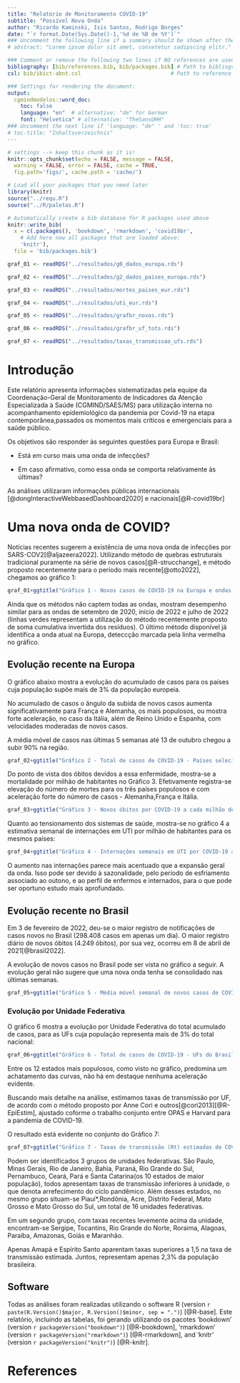 ---
title: "Relatório de Monitoramento COVID-19"   
subtitle: "Possível Nova Onda"
author: "Ricardo Kaminski, Isis Santos, Rodrigo Borges"
date: "`r format.Date(Sys.Date()-1,'%d de %B de %Y')`"
### Uncomment the following line if a summary should be shown after the title 
# abstract: "Lorem ipsum dolor sit amet, consetetur sadipscing elitr."

### Comment or remove the following two lines if NO references are used
bibliography: [bib/references.bib, bib/packages.bib] # Path to bibliography files 
csl: bib/ibict-abnt.csl                            # Path to reference style file

### Settings for rendering the document:
output: 
  cgmindmodelos::word_doc:
    toc: false
    language: "en"  # alternative: "de" for German
    font: "Helvetica" # alternative: "TheSansUHH" 
### Uncomment the next line if 'language: "de" ' and 'toc: true'
# toc-title: "Inhaltsverzeichnis"    
---

```{r setup, include = FALSE}
# settings --> keep this chunk as it is!
knitr::opts_chunk$set(echo = FALSE, message = FALSE, 
  warning = FALSE, error = FALSE, cache = TRUE,
  fig.path='figs/', cache.path = 'cache/')
```

```{r load-packages, include = FALSE}
# Load all your packages that you need later
library(knitr)
source("../requ.R")
source("../R/paletas.R")
```

```{r generate-package-refs, include=FALSE}
# Automatically create a bib database for R packages used above
knitr::write_bib(
  x = c(.packages(), 'bookdown', 'rmarkdown', 'covid19br',
    # Add here now all packages that are loaded above:
    'knitr'), 
  file = 'bib/packages.bib')
```

```{r dados-precalcs,include=F}
graf_01 <- readRDS("../resultados/g0_dados_europa.rds")

graf_02 <- readRDS("../resultados/g2_dados_paises_europa.rds")

graf_03 <- readRDS("../resultados/mortes_paises_eur.rds")

graf_04 <- readRDS("../resultados/uti_eur.rds")

graf_05 <- readRDS("../resultados/grafbr_novos.rds")

graf_06 <- readRDS("../resultados/grafbr_uf_tots.rds")

graf_07 <- readRDS("../resultados/taxas_transmissao_ufs.rds")
```

# Introdução

Este relatório apresenta informações sistematizadas pela equipe da Coordenação-Geral de Monitoramento de Indicadores da Atenção Especializada à Saúde (CGMIND/SAES/MS) para utilização interna no acompanhamento epidemiológico da pandemia por Covid-19 na etapa contemporânea,passados os momentos mais críticos e emergenciais para a saúde público.

Os objetivos são responder às seguintes questões para Europa e Brasil:

-   Está em curso mais uma onda de infecções?

-   Em caso afirmativo, como essa onda se comporta relativamente às últimas?

As análises utilizaram informações públicas internacionais [@dongInteractiveWebbasedDashboard2020] e nacionais[@R-covid19br]

# Uma nova onda de COVID?

Notícias recentes sugerem a existência de uma nova onda de infecções por SARS-COV2[@aljazeera2022]. Utilizando método de quebras estruturais tradicional puramente na série de novos casos[@R-strucchange], e método proposto recentemente para o período mais recente[@otto2022], chegamos ao gráfico 1:

```{r grafonda,fig.width=12, fig.height=10}

graf_01+ggtitle("Gráfico 1 - Novos casos de COVID-19 na Europa e ondas identificadas por meio de testes de quebra - 2020 a 2022")
```

Ainda que os métodos não captem todas as ondas, mostram desempenho similar para as ondas de setembro de 2020, início de 2022 e julho de 2022 (linhas verdes representam a utilização do método recentemente proposto de soma cumulativa invertida dos resíduos). O último método disponível já identifica a onda atual na Europa, deteccção marcada pela linha vermelha no gráfico.

## Evolução recente na Europa

O gráfico abaixo mostra a evolução do acumulado de casos para os países cuja população supõe mais de 3% da população europeia.

No acumulado de casos o ângulo da subida de novos casos aumenta significativamente para França e Alemanha, os mais populosos, ou mostra forte aceleração, no caso da Itália, além de Reino Unido e Espanha, com velocidades moderadas de novos casos.

A média móvel de casos nas últimas 5 semanas até 13 de outubro chegou a subir 90% na região.



```{r graf_eur_2,fig.width=12, fig.height=10}

graf_02+ggtitle("Gráfico 2 - Total de casos de COVID-19 - Países selecionados da Europa - 2020 a 2022")+scale_colour_manual(values=paleta7, name = "País")
```

Do ponto de vista dos óbitos devidos a essa enfermidade, mostra-se a mortalidade por milhão de habitantes no Gráfico 3. Efetivamente registra-se elevação do número de mortes para os três países populosos e com aceleração forte do número de casos - Alemanha,França e Itália. 



```{r graf_eur_3,fig.width=12, fig.height=10}

graf_03+ggtitle("Gráfico 3 - Novos óbitos por COVID-19 a cada milhão de habitantes - Países #selecionados da Europa - 2020 a 2022")+scale_colour_manual(values=paleta7)
```


Quanto ao tensionamento dos sistemas de saúde, mostra-se no gráfico 4 a estimativa semanal de internações em UTI por milhão de habitantes para os mesmos países:





```{r graf_eur_4,fig.width=12, fig.height=10}

graf_04+ggtitle("Gráfico 4 - Internações semanais em UTI por COVID-19 a cada milhão de habitantes - Países selecionados da Europa - 2020 a 2022")+scale_colour_manual(values=paleta7)
```


O aumento nas internações parece mais acentuado que a expansão geral da onda. Isso pode ser devido à sazonalidade, pelo período de esfriamento associado ao outono, e ao perfil de enfermos e internados, para o que pode ser oportuno estudo mais aprofundado.



## Evolução recente no Brasil

Em 3 de fevereiro de 2022, deu-se o maior registro de notificações de casos novos no Brasil (298.408 casos em apenas um dia). O maior registro diário de novos óbitos (4.249 óbitos), por sua vez, ocorreu em 8 de abril de 2021[@brasil2022].

A evolução de novos casos no Brasil pode ser vista no gráfico a seguir. A evolução geral não sugere que uma nova onda tenha se consolidado nas últimas semanas.

```{r graf_br_1,fig.width=12, fig.height=10}

graf_05+ggtitle("Gráfico 5 - Média móvel semanal de novos casos de COVID-19 - Brasil - 2020 a 2022")

```

### Evolução por Unidade Federativa

O gráfico 6 mostra a evolução por Unidade Federativa do total acumulado de casos, para as UFs cuja população representa mais de 3% do total nacional:


```{r graf_br_2,fig.width=12, fig.height=10}

graf_06+ggtitle("Gráfico 6 - Total de casos de COVID-19 - UFs do Brasil selecionadas  - 2020 a 2022")+scale_colour_manual(values=paleta7)

```

Entre os 12 estados mais populosos, como visto no gráfico, predomina um achatamento das curvas, não há em destaque nenhuma aceleração evidente.

Buscando mais detalhe na análise, estimamos taxas de transmissão por UF, de acordo com o método proposto por Anne Cori e outros[@cori2013][@R-EpiEstim], ajustado coforme o trabalho conjunto entre OPAS e Harvard para a pandemia de COVID-19.

O resultado está evidente no conjunto do Gráfico 7:



```{r graf_br_3,fig.width=12, fig.height=20}

graf_07+ggtitle("Gráfico 7 - Taxas de transmissão (Rt) estimadas de COVID-19 - UFs do Brasil - últimos 60 dias")+scale_colour_manual(values=sample(c(paleta7,paleta5,paleta3,paleta4,paleta6),28))

```

Podem ser identificados 3 grupos de unidades federativas. São Paulo, Minas Gerais, Rio de Janeiro, Bahia, Paraná, Rio Grande do Sul, Pernambuco, Ceará, Pará e Santa Catarina(os 10 estados de maior população), todos apresentam taxas de transmissão inferiores à unidade, o que denota arrefecimento do ciclo pandêmico. Além desses estados, no mesmo grupo situam-se Piauí*,Rondônia, Acre, Distrito Federal, Mato Grosso e  Mato Grosso do Sul, um total de 16 unidades federativas.

Em um segundo grupo, com taxas recentes levemente acima da unidade, encontram-se Sergipe, Tocantins, Rio Grande do Norte, Roraima, Alagoas, Paraíba, Amazonas, Goiás e Maranhão.

Apenas Amapá e Espírito Santo aparentam taxas superiores a 1,5 na taxa de transmissão estimada. Juntos, representam apenas 2,3% da população brasileira.



## Software

Todas as análises foram realizadas utilizando o software R (version `r paste(R.Version()$major, R.Version()$minor, sep = ".")`) [@R-base]. Este relatório, incluindo as tabelas, foi gerando utilizando os pacotes 'bookdown' (version `r packageVersion("bookdown")`) [@R-bookdown], 'rmarkdown' (version `r packageVersion("rmarkdown")`) [@R-rmarkdown], and 'knitr' (version `r packageVersion("knitr")`) [@R-knitr].

<!-- Vai quebrar a página (LaTeX code) -->

\newpage

# References

<!-- Todas as referências serão colocadas aqui automaticamente -->
